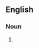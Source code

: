 ==English==

===Noun===
{{head|en|noun form|head=[[bubble]] [[position]]s}}

# {{plural of|bubble position|lang=en}}